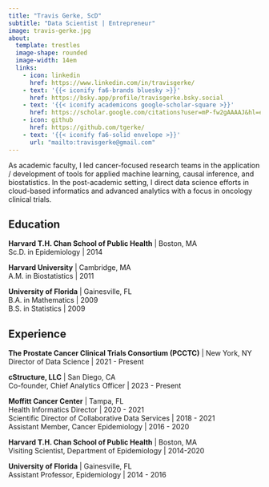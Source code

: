 ```yaml
---
title: "Travis Gerke, ScD"
subtitle: "Data Scientist | Entrepreneur"
image: travis-gerke.jpg
about:
  template: trestles
  image-shape: rounded
  image-width: 14em
  links:
    - icon: linkedin
      href: https://www.linkedin.com/in/travisgerke/
    - text: '{{< iconify fa6-brands bluesky >}}'
      href: https://bsky.app/profile/travisgerke.bsky.social
    - text: '{{< iconify academicons google-scholar-square >}}'
      href: https://scholar.google.com/citations?user=mP-fw2gAAAAJ&hl=en
    - icon: github
      href: https://github.com/tgerke/
    - text: '{{< iconify fa6-solid envelope >}}'
      url: "mailto:travisgerke@gmail.com"
---
```


As academic faculty, I led cancer-focused research teams in the application / development of tools for applied <span class="highlight">machine learning, causal inference, and biostatistics</span>. In the post-academic setting, I direct data science efforts in <span class="highlight">cloud-based informatics and advanced analytics</span> with a focus in oncology clinical trials.

## Education

**Harvard T.H. Chan School of Public Health** | Boston, MA<br>
Sc.D. in Epidemiology | 2014

**Harvard University** | Cambridge, MA<br>
A.M. in Biostatistics | 2011

**University of Florida** | Gainesville, FL<br>
B.A. in Mathematics | 2009<br>
B.S. in Statistics | 2009

## Experience

**The Prostate Cancer Clinical Trials Consortium (PCCTC)** | New York, NY<br>
Director of Data Science | 2021 - Present

**cStructure, LLC** | San Diego, CA<br>
Co-founder, Chief Analytics Officer | 2023 - Present

**Moffitt Cancer Center** | Tampa, FL<br>
Health Informatics Director | 2020 - 2021<br>
Scientific Director of Collaborative Data Services | 2018 - 2021<br>
Assistant Member, Cancer Epidemiology | 2016 - 2020

**Harvard T.H. Chan School of Public Health** | Boston, MA<br>
Visiting Scientist, Department of Epidemiology | 2014-2020

**University of Florida** | Gainesville, FL<br>
Assistant Professor, Epidemiology | 2014 - 2016
